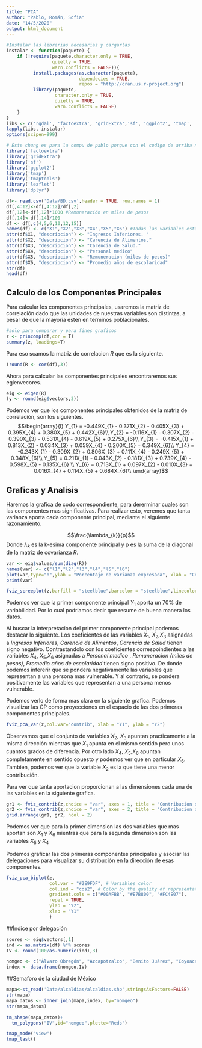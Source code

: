 ```yaml
---
title: "PCA"
author: "Pablo, Román, Sofia"
date: "14/5/2020"
output: html_document
---
```


```r
#Instalar las librerias necesarias y cargarlas
instalar <- function(paquete) {
    if (!require(paquete,character.only = TRUE,
                 quietly = TRUE, 
                 warn.conflicts = FALSE)){
          install.packages(as.character(paquete),
                           dependecies = TRUE,
                           repos = "http://cran.us.r-project.org")
          library(paquete,
                  character.only = TRUE, 
                  quietly = TRUE,
                  warn.conflicts = FALSE)
    }
}
libs <- c('rgdal', 'factoextra', 'gridExtra','sf', 'ggplot2', 'tmap', 'tmaptools', 'leaflet','dplyr') 
lapply(libs, instalar)
options(scipen=999)
```

```r
# Este chung es para la compu de pablo porque con el codigo de arriba no me cargaba las librerias
library('factoextra')
library('gridExtra')
library('sf')
library('ggplot2')
library('tmap')
library('tmaptools')
library('leaflet')
library('dplyr')
```

```r
df<- read.csv('Data/BD.csv',header = TRUE, row.names = 1)
df[,4:12]<-df[,4:12]/df[,2]
df[,12]<-df[,12]*1000 #Remuneración en miles de pesos
df[,14]<-df[,14]/100 
df <- df[,c(4,5,6,10,12,15)]
names(df) <- c("X1","X2","X3","X4","X5","X6") #Todas las variables estan en terminos poblacionales
attr(df$X1, "descripcion") <- "Ingresos Inferiores. "
attr(df$X2, "descripcion") <- "Carencia de Alimentos."
attr(df$X3, "descripcion") <- "Carencia de Salud."
attr(df$X4, "descripcion") <- "Personal medico"
attr(df$X5, "descripcion") <- "Remuneracion (miles de pesos)"
attr(df$X6, "descripcion") <- "Promedio años de escolaridad"
str(df)
head(df)
```
## Calculo de los Componentes Principales

Para calcular los componentes principales, usaremos la matriz de correlación dado que las unidades de nuestras variables son distintas, a pesar de que la mayoria esten en terminos poblacionales.

```r
#solo para comparar y para fines graficos
z <- princomp(df,cor = T)
summary(z, loadings=T)
```
Para eso scamos la matriz de correlacion $R$ que es la siguiente.
```r
(round(R <- cor(df),3))
```

Ahora para calcular las componentes principales encontraremos sus egienvecores.
```r
eig <- eigen(R)
(y <- round(eig$vectors,3))
```


Podemos ver que los componentes principales obtenidos de la matriz de correlación, son los siguientes.
$$\begin{array}{l}
Y_{1} = -0.449X_{1} - 0.371X_{2} - 0.405X_{3} + 0.395X_{4} + 0.380X_{5} + 0.442X_{6}\\
Y_{2} = -0.116X_{1} - 0.307X_{2} - 0.390X_{3} - 0.531X_{4} - 0.619X_{5} + 0.275X_{6}\\
Y_{3} = -0.415X_{1} + 0.813X_{2} - 0.034X_{3} + 0.059X_{4} - 0.200X_{5} + 0.349X_{6}\\
Y_{4} = -0.243X_{1} - 0.309X_{2} + 0.806X_{3} + 0.111X_{4} - 0.249X_{5} + 0.348X_{6}\\
Y_{5} =  0.211X_{1} - 0.043X_{2} - 0.181X_{3} + 0.739X_{4} - 0.598X_{5} - 0.135X_{6} \\
Y_{6} = 0.713X_{1} + 0.097X_{2} - 0.010X_{3} + 0.016X_{4} + 0.114X_{5} + 0.684X_{6}\\
\end{array}$$

## Graficas y Analisis

Haremos la grafica de codo correspondiente, para dererminar cuales son las componentes mas significativas.
Para realizar esto, veremos que tanta varianza aporta cada componente principal, mediante el siguiente razonamiento.

$$\frac{\lambda_{k}}{p}$$
Donde $\lambda_k$ es la k-esima componente principal y p es la suma de la diagonal de la matriz de covarianza $R$. 
```r
var <- eig$values/sum(diag(R))
names(var) <- c("l1","l2","l3","l4","l5","l6")
plot(var,type="o",ylab = "Porcentaje de varianza expresada", xlab = "Componente")
print(var)
```


```r
fviz_screeplot(z,barfill = "steelblue",barcolor = "steelblue",linecolor = "red",addlabels =TRUE, xlab = "Componentes", ylab = "Porcentaje de varianza explicada", title = "Grafica de Codo")
```
Podemos ver que la primer componente principal $Y_1$ aporta un $70\%$ de variabilidad. Por lo cual podriamos decir que resume de buena manera los datos.

Al buscar la interpretacion del primer componente principal podemos destacar lo siguiente. Los coeficientes de las variables $X_1$, $X_2$,$X_3$ asignadas a _Ingresos Inferiores_, _Carencia de Alimentos_, _Carencia de Salud_ tienen signo negativo. Contrastandolo con los coeficientes correspoindientes a las variables $X_4$, $X_5$,$X_6$ asignadas a _Personal medico_ , _Remuneracion (miles de pesos)_, _Promedio años de escolaridad_ tienen signo positivo. De donde podemos infererir que se pondera negativamente las variables que representan a una persona mas vulnerable. Y al contrario, se pondera positivamente las variables  que representan a una persona menos vulnerable.

Podemos verlo de forma mas clara en la siguiente grafica. Podemos visualizar las CP como proyecciones en el espacio de las dos primeras componentes principales.

```r
fviz_pca_var(z,col.var="contrib", xlab = "Y1", ylab = "Y2")
```
Observamos que el conjunto de variables $X_2$, $X_3$ apuntan practicamente a la misma dirección mientras que  $X_1$ apunta  en el mismo sentido pero unos cuantos grados de diferencia. Por otro lado $X_4$, $X_5$,$X_6$ apuntan completamente en sentido opuesto y podemos ver que en particular $X_6$. Tambien, podemos ver que la variable $X_2$ es la que tiene una menor contribución.

Para ver que tanta aportacion proporcionan a las dimensiones cada una de las variables en la siguiente grafica.

```r
gr1 <- fviz_contrib(z,choice = "var", axes = 1, title = "Contribucion de las Variables de Y1")
gr2 <- fviz_contrib(z,choice = "var", axes = 2, title = "Contribucion de las Variables de Y2")
grid.arrange(gr1, gr2, ncol = 2)
```
Podemos ver que para la primer dimension las dos variables que mas aportan son $X_1$ y $X_6$ mientras que para la segunda dimension son las variables $X_5$ y $X_4$


Podemos graficar las dos primeras componentes principales y asociar las delegaciones para visualizar su distribución en la
dirección de esas componentes.

```r
fviz_pca_biplot(z,
                col.var = "#2E9FDF", # Variables color
                col.ind = "cos2", # Color by the quality of representation
                gradient.cols = c("#00AFBB", "#E7B800", "#FC4E07"),
                repel = TRUE,
                ylab = "Y2",
                xlab = "Y1"
                )
```
 


##Índice por delegación

```r
scores <- eig$vectors[,1]
ind <- as.matrix(df) %*% scores
IV <- round(100/as.numeric(ind),3)
```


```r
nomgeo <- c("Álvaro Obregón", "Azcapotzalco", "Benito Juárez", "Coyoacán", "Cuajimalpa de Morelos", "Cuauhtémoc", "Gustavo A. Madero","Iztacalco","Iztapalapa","La Magdalena Contreras", "Miguel Hidalgo", "Milpa Alta", "Tláhuac", "Tlalpan", "Venustiano Carranza", "Xochimilco")
index <- data.frame(nomgeo,IV)
```


##Semaforo de la ciudad de México

```r
mapa<-st_read('Data/alcaldias/alcaldias.shp',stringsAsFactors=FALSE)
str(mapa)
mapa_datos <- inner_join(mapa,index, by="nomgeo")
str(mapa_datos)
```

```r
tm_shape(mapa_datos)+
  tm_polygons("IV",id="nomgeo",plette="Reds")
```

```r
tmap_mode("view")
tmap_last()
```







